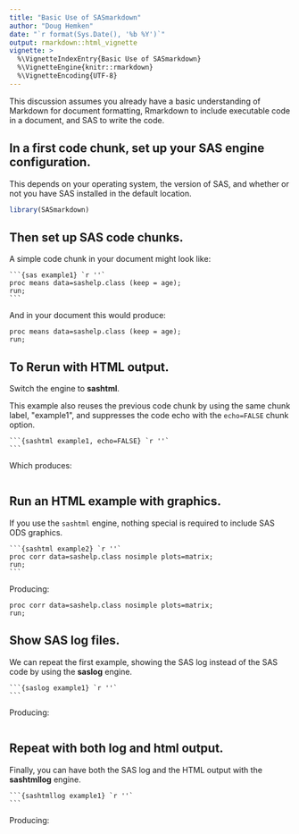 ```yaml
---
title: "Basic Use of SASmarkdown"
author: "Doug Hemken"
date: "`r format(Sys.Date(), '%b %Y')`"
output: rmarkdown::html_vignette
vignette: >
  %\VignetteIndexEntry{Basic Use of SASmarkdown}
  %\VignetteEngine{knitr::rmarkdown}
  %\VignetteEncoding{UTF-8}
---
```


This discussion assumes you already have a basic understanding
of Markdown for document formatting, Rmarkdown to include executable
code in a document, and SAS to write the code.

## In a first code chunk, set up your SAS engine configuration.
This depends on your operating system, the version of SAS, and
whether or not you have SAS installed in the default location.

```r
library(SASmarkdown)
```

## Then set up SAS code chunks.
A simple code chunk in your document might look like:

    ```{sas example1} `r ''`
    proc means data=sashelp.class (keep = age);
    run;
    ```

And in your document this would produce:
```sas
proc means data=sashelp.class (keep = age);
run;
```

## To Rerun with HTML output.
Switch the engine to **sashtml**.  

This example also reuses the
previous code chunk by using the same chunk label, \"example1\", and
suppresses the code echo with the `echo=FALSE` chunk option.

    ```{sashtml example1, echo=FALSE} `r ''`
    ```

Which produces:
```sashtml
```

## Run an HTML example with graphics.
If you use the `sashtml` engine, nothing special is required to
include SAS ODS graphics.

    ```{sashtml example2} `r ''`
    proc corr data=sashelp.class nosimple plots=matrix;
    run;
    ```

Producing:
```sashtml
proc corr data=sashelp.class nosimple plots=matrix;
run;
```

## Show SAS log files.
We can repeat the first example, showing the SAS log instead of
the SAS code by using the **saslog** engine.

    ```{saslog example1} `r ''`
    ```

Producing:
```saslog
```
## Repeat with both log and html output.
Finally, you can have both the SAS log and the HTML output with
the **sashtmllog** engine.

    ```{sashtmllog example1} `r ''`
    ```

Producing:
```sashtmllog
```

